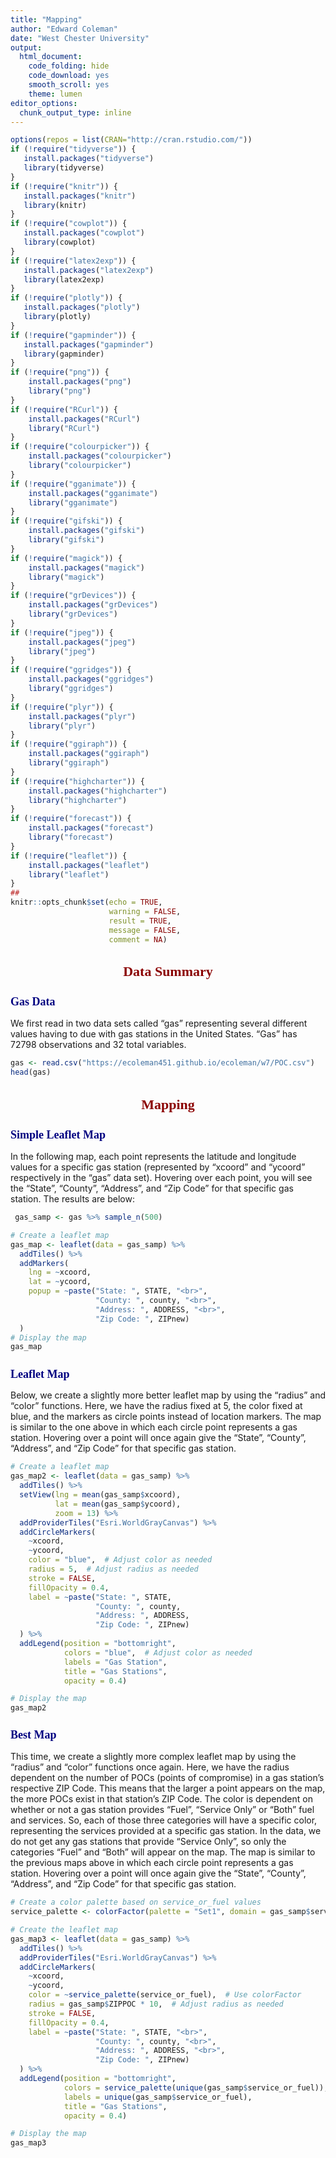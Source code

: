 ---
title: "Mapping"
author: "Edward Coleman"
date: "West Chester University"
output:
  html_document: 
    code_folding: hide
    code_download: yes
    smooth_scroll: yes
    theme: lumen
editor_options:
  chunk_output_type: inline
---

<style type="text/css">

div#TOC li {
    list-style:none;
    background-color:lightgray;
    background-image:none;
    background-repeat:none;
    background-position:0;
    font-family: Arial, Helvetica, sans-serif;
    color: #780c0c;
}

h1.title {
  font-size: 24px;
  color: DarkRed;
  text-align: center;
  font-family: Arial, Helvetica, sans-serif;
  font-variant-caps: normal;
}
h4.author { 
    font-size: 18px;
  font-family: "Times New Roman", Times, serif;
  color: DarkRed;
  text-align: center;
}
h4.date { 
  font-size: 18px;
  font-family: "Times New Roman", Times, serif;
  color: DarkBlue;
  text-align: center;
}
h1 { 
    font-size: 22px;
    font-family: "Times New Roman", Times, serif;
    color: darkred;
    font-weight: bold;
    text-align: center;
}
h2 { 
    font-size: 18px;
    font-family: "Times New Roman", Times, serif;
    color: navy;
    text-align: left;
}

h3 { 
    font-size: 18px;
    font-family: "Times New Roman", Times, serif;
    color: navy;
    font-weight: bold;
    text-align: left;
}

h4 {
    font-size: 18px;
    font-family: "Times New Roman", Times, serif;
    color: darkred;
    text-align: left;
}


/* Tab features */
.nav>li>a {
    position: relative;
    display: block;
    padding: 2px 15px;
    color: #990000;
}
.nav-pills>li.active>a, .nav-pills>li.active>a:hover, .nav-pills>li.active>a:focus {
    color: #ffffff;
    background-color: #990000;
}
/*
nav-pills>li:nth-child(2) {
    background: green;
 }
 */
</style>

```{r setup, include=FALSE, comment=NA}
options(repos = list(CRAN="http://cran.rstudio.com/"))
if (!require("tidyverse")) {
   install.packages("tidyverse")
   library(tidyverse)
}
if (!require("knitr")) {
   install.packages("knitr")
   library(knitr)
}
if (!require("cowplot")) {
   install.packages("cowplot")
   library(cowplot)
}
if (!require("latex2exp")) {
   install.packages("latex2exp")
   library(latex2exp)
}
if (!require("plotly")) {
   install.packages("plotly")
   library(plotly)
}
if (!require("gapminder")) {
   install.packages("gapminder")
   library(gapminder)
}
if (!require("png")) {
    install.packages("png")    
    library("png")
}
if (!require("RCurl")) {
    install.packages("RCurl")    
    library("RCurl")
}
if (!require("colourpicker")) {
    install.packages("colourpicker")              
    library("colourpicker")
}
if (!require("gganimate")) {
    install.packages("gganimate")              
    library("gganimate")
}
if (!require("gifski")) {
    install.packages("gifski")              
    library("gifski")
}
if (!require("magick")) {
    install.packages("magick")              
    library("magick")
}
if (!require("grDevices")) {
    install.packages("grDevices")              
    library("grDevices")
}
if (!require("jpeg")) {
    install.packages("jpeg")              
    library("jpeg")
}
if (!require("ggridges")) {
    install.packages("ggridges")              
    library("ggridges")
}
if (!require("plyr")) {
    install.packages("plyr")              
    library("plyr")
}
if (!require("ggiraph")) {
    install.packages("ggiraph")              
    library("ggiraph")
}
if (!require("highcharter")) {
    install.packages("highcharter")              
    library("highcharter")
}
if (!require("forecast")) {
    install.packages("forecast")              
    library("forecast")
}
if (!require("leaflet")) {
    install.packages("leaflet")              
    library("leaflet")
}
## 
knitr::opts_chunk$set(echo = TRUE,       
                      warning = FALSE,   
                      result = TRUE,   
                      message = FALSE,
                      comment = NA)
```

# Data Summary
## Gas Data
  We first read in two data sets called "gas" representing several different values having to due with gas stations in the United States. "Gas" has 72798 observations and 32 total variables.
```{r, comment=NA}
gas <- read.csv("https://ecoleman451.github.io/ecoleman/w7/POC.csv")
head(gas)
```

# Mapping
## Simple Leaflet Map
  In the following map, each point represents the latitude and longitude values for a specific gas station (represented by "xcoord" and "ycoord" respectively in the "gas" data set). Hovering over each point, you will see the "State", "County", "Address", and "Zip Code" for that specific gas station. The results are below:
```{r, comment=NA}
 gas_samp <- gas %>% sample_n(500)

# Create a leaflet map
gas_map <- leaflet(data = gas_samp) %>%
  addTiles() %>%
  addMarkers(
    lng = ~xcoord,
    lat = ~ycoord,
    popup = ~paste("State: ", STATE, "<br>",
                   "County: ", county, "<br>",
                   "Address: ", ADDRESS, "<br>",
                   "Zip Code: ", ZIPnew)
  )
# Display the map
gas_map
```

## Leaflet Map
  Below, we create a slightly more better leaflet map by using the "radius" and "color" functions. Here, we have the radius fixed at 5, the color fixed at blue, and the markers as circle points instead of location markers. The map is similar to the one above in which each circle point represents a gas station. Hovering over a point will once again give the "State", "County", "Address", and "Zip Code" for that specific gas station.
```{r, comment=NA}
# Create a leaflet map
gas_map2 <- leaflet(data = gas_samp) %>%
  addTiles() %>%
  setView(lng = mean(gas_samp$xcoord), 
          lat = mean(gas_samp$ycoord), 
          zoom = 13) %>%
  addProviderTiles("Esri.WorldGrayCanvas") %>%
  addCircleMarkers(
    ~xcoord, 
    ~ycoord,
    color = "blue",  # Adjust color as needed
    radius = 5,  # Adjust radius as needed
    stroke = FALSE, 
    fillOpacity = 0.4,
    label = ~paste("State: ", STATE,
                   "County: ", county,
                   "Address: ", ADDRESS,
                   "Zip Code: ", ZIPnew)
  ) %>%
  addLegend(position = "bottomright", 
            colors = "blue",  # Adjust color as needed
            labels = "Gas Station",
            title = "Gas Stations",
            opacity = 0.4)

# Display the map
gas_map2
```

## Best Map
 This time, we create a slightly more complex leaflet map by using the "radius" and "color" functions once again. Here, we have the radius dependent on the number of POCs (points of compromise) in a gas station's respective ZIP Code. This means that the larger a point appears on the map, the more POCs exist in that station's ZIP Code. The color is dependent on whether or not a gas station provides "Fuel", "Service Only" or "Both" fuel and services. So, each of those three categories will have a specific color, representing the services provided at a specific gas station. In the data, we do not get any gas stations that provide "Service Only", so only the categories "Fuel" and "Both" will appear on the map. The map is similar to the previous maps above in which each circle point represents a gas station. Hovering over a point will once again give the "State", "County", "Address", and "Zip Code" for that specific gas station.
```{r, comment=NA}
# Create a color palette based on service_or_fuel values
service_palette <- colorFactor(palette = "Set1", domain = gas_samp$service_or_fuel)

# Create the leaflet map
gas_map3 <- leaflet(data = gas_samp) %>%
  addTiles() %>%
  addProviderTiles("Esri.WorldGrayCanvas") %>%
  addCircleMarkers(
    ~xcoord, 
    ~ycoord,
    color = ~service_palette(service_or_fuel),  # Use colorFactor
    radius = gas_samp$ZIPPOC * 10,  # Adjust radius as needed
    stroke = FALSE, 
    fillOpacity = 0.4,
    label = ~paste("State: ", STATE, "<br>",
                   "County: ", county, "<br>",
                   "Address: ", ADDRESS, "<br>",
                   "Zip Code: ", ZIPnew)
  ) %>%
  addLegend(position = "bottomright", 
            colors = service_palette(unique(gas_samp$service_or_fuel)),  # Use unique service_or_fuel values
            labels = unique(gas_samp$service_or_fuel),
            title = "Gas Stations",
            opacity = 0.4)

# Display the map
gas_map3
```

